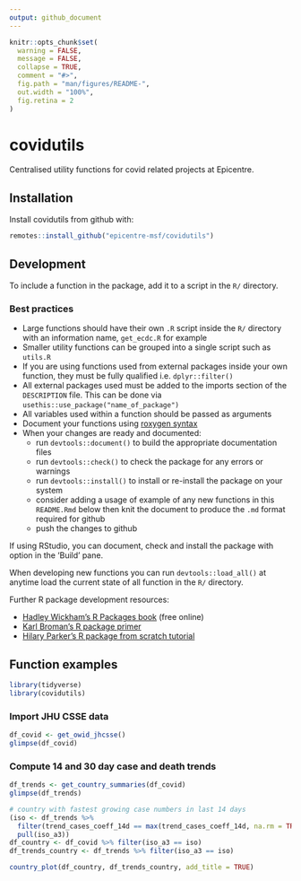 ```yaml
---
output: github_document
---
```


<!-- README.md is generated from README.Rmd. Please edit that file -->

```r
knitr::opts_chunk$set(
  warning = FALSE,
  message = FALSE,
  collapse = TRUE,
  comment = "#>",
  fig.path = "man/figures/README-",
  out.width = "100%",
  fig.retina = 2
)
```

# covidutils

<!-- badges: start -->
<!-- badges: end -->

Centralised utility functions for covid related projects at Epicentre.

## Installation

Install covidutils from github with:

``` r
remotes::install_github("epicentre-msf/covidutils")
```

## Development

To include a function in the package, add it to a script in the `R/` directory. 

### Best practices

- Large functions should have their own `.R` script inside the `R/` directory with an information name, `get_ecdc.R` for example
- Smaller utility functions can be grouped into a single script such as `utils.R`
- If you are using functions used from external packages inside your own function, they must be fully qualified i.e. `dplyr::filter()`
- All external packages used must be added to the imports section of the `DESCRIPTION` file. This can be done via `usethis::use_package("name_of_package")`
- All variables used within a function should be passed as arguments
- Document your functions using [roxygen syntax](https://roxygen2.r-lib.org/)
- When your changes are ready and documented:
  - run `devtools::document()` to build the appropriate documentation files
  - run `devtools::check()` to check the package for any errors or warnings
  - run `devtools::install()` to install or re-install the package on your system
  - consider adding a usage of example of any new functions in this `README.Rmd` below then knit the document to produce the `.md` format required for github
  - push the changes to github
  
If using RStudio, you can document, check and install the package with option in the 'Build' pane.

When developing new functions you can run `devtools::load_all()` at anytime load the current state of all function in the `R/` directory.

Further R package development resources:

- [Hadley Wickham's R Packages book](https://r-pkgs.org/) (free online)
- [Karl Broman's R package primer](https://kbroman.org/pkg_primer/)
- [Hilary Parker's R package from scratch tutorial](https://hilaryparker.com/2014/04/29/writing-an-r-package-from-scratch/)

## Function examples

```r
library(tidyverse)
library(covidutils)
```

### Import JHU CSSE data

```r
df_covid <- get_owid_jhcsse()
glimpse(df_covid)
```

### Compute 14 and 30 day case and death trends

```r
df_trends <- get_country_summaries(df_covid)
glimpse(df_trends)
```

```r
# country with fastest growing case numbers in last 14 days
(iso <- df_trends %>% 
  filter(trend_cases_coeff_14d == max(trend_cases_coeff_14d, na.rm = TRUE)) %>% 
  pull(iso_a3))
df_country <- df_covid %>% filter(iso_a3 == iso)
df_trends_country <- df_trends %>% filter(iso_a3 == iso)

```

```r
country_plot(df_country, df_trends_country, add_title = TRUE)
```


